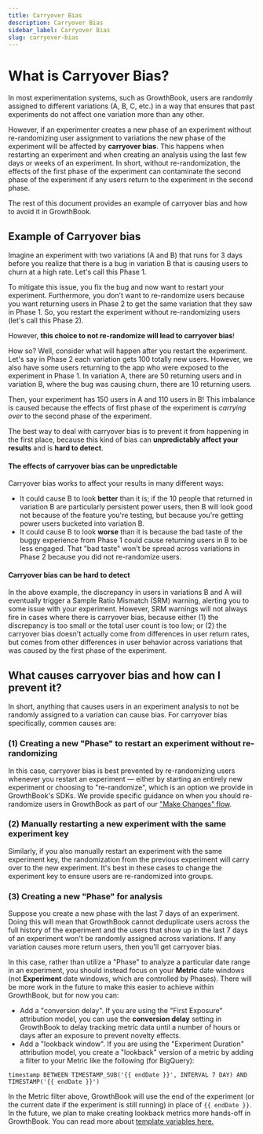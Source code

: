 ```yaml
---
title: Carryover Bias
description: Carryover Bias
sidebar_label: Carryover Bias
slug: carryover-bias
---
```


# What is Carryover Bias?

In most experimentation systems, such as GrowthBook, users are randomly assigned to different variations (A, B, C, etc.) in a way that ensures that past experiments do not affect one variation more than any other.

However, if an experimenter creates a new phase of an experiment without re-randomizing user assignment to variations the new phase of the experiment will be affected by **carryover bias**. This happens when restarting an experiment and when creating an analysis using the last few days or weeks of an experiment. In short, without re-randomization, the effects of the first phase of the experiment can contaminate the second phase of the experiment if any users return to the experiment in the second phase.

The rest of this document provides an example of carryover bias and how to avoid it in GrowthBook.

## Example of Carryover bias

Imagine an experiment with two variations (A and B) that runs for 3 days before you realize that there is a bug in variation B that is causing users to churn at a high rate. Let's call this Phase 1.

To mitigate this issue, you fix the bug and now want to restart your experiment. Furthermore, you don't want to re-randomize users because you want returning users in Phase 2 to get the same variation that they saw in Phase 1. So, you restart the experiment without re-randomizing users (let's call this Phase 2).

However, **this choice to not re-randomize will lead to carryover bias**!

How so? Well, consider what will happen after you restart the experiment. Let's say in Phase 2 each variation gets 100 totally new users. However, we also have some users returning to the app who were exposed to the experiment in Phase 1. In variation A, there are 50 returning users and in variation B, where the bug was causing churn, there are 10 returning users.

Then, your experiment has 150 users in A and 110 users in B! This imbalance is caused because the effects of first phase of the experiment is _carrying over_ to the second phase of the experiment.

The best way to deal with carryover bias is to prevent it from happening in the first place, because this kind of bias can **unpredictably affect your results** and is **hard to detect**.

#### The effects of carryover bias can be unpredictable

Carryover bias works to affect your results in many different ways:

- It could cause B to look **better** than it is; if the 10 people that returned in variation B are particularly persistent power users, then B will look good not because of the feature you're testing, but because you're getting power users bucketed into variation B.
- It could cause B to look **worse** than it is because the bad taste of the buggy experience from Phase 1 could cause returning users in B to be less engaged. That "bad taste" won't be spread across variations in Phase 2 because you did not re-randomize users.

#### Carryover bias can be hard to detect

In the above example, the discrepancy in users in variations B and A will eventually trigger a Sample Ratio Mismatch (SRM) warning, alerting you to some issue with your experiment. However, SRM warnings will not always fire in cases where there is carryover bias, because either (1) the discrepancy is too small or the total user count is too low; or (2) the carryover bias doesn't actually come from differences in user return rates, but comes from other differences in user behavior across variations that was caused by the first phase of the experiment.

## What causes carryover bias and how can I prevent it?

In short, anything that causes users in an experiment analysis to not be randomly assigned to a variation can cause bias. For carryover bias specifically, common causes are:

### (1) Creating a new "Phase" to restart an experiment without re-randomizing

In this case, carryover bias is best prevented by re-randomizing users whenever you restart an experiment — either by starting an entirely new experiment or choosing to "re-randomize", which is an option we provide in GrowthBook's SDKs. We provide specific guidance on when you should re-randomize users in GrowthBook as part of our ["Make Changes" flow](/app/experiment-configuration#making-changes-while-running).

### (2) Manually restarting a new experiment with the same experiment key

Similarly, if you also manually restart an experiment with the same experiment key, the randomization from the previous experiment will carry over to the new experiment. It's best in these cases to change the experiment key to ensure users are re-randomized into groups.

### (3) Creating a new "Phase" for analysis

Suppose you create a new phase with the last 7 days of an experiment. Doing this will mean that GrowthBook cannot deduplicate users across the full history of the experiment and the users that show up in the last 7 days of an experiment won't be randomly assigned across variations. If any variation causes more return users, then you'll get carryover bias.

In this case, rather than utilize a "Phase" to analyze a particular date range in an experiment, you should instead focus on your **Metric** date windows (not **Experiment** date windows, which are controlled by Phases). There will be more work in the future to make this easier to achieve within GrowthBook, but for now you can:

- Add a "conversion delay". If you are using the "First Exposure" attribution model, you can use the **conversion delay** setting in GrowthBook to delay tracking metric data until a number of hours or days after an exposure to prevent novelty effects.
- Add a "lookback window". If you are using the "Experiment Duration" attribution model, you create a "lookback" version of a metric by adding a filter to your Metric like the following (for BigQuery):

`timestamp BETWEEN TIMESTAMP_SUB('{{ endDate }}', INTERVAL 7 DAY) AND TIMESTAMP('{{ endDate }}')`

In the Metric filter above, GrowthBook will use the end of the experiment (or the current date if the experiment is still running) in place of `{{ endDate }}`. In the future, we plan to make creating lookback metrics more hands-off in GrowthBook. You can read more about [template variables here.](https://docs.growthbook.io/app/metrics#sql-templates)
